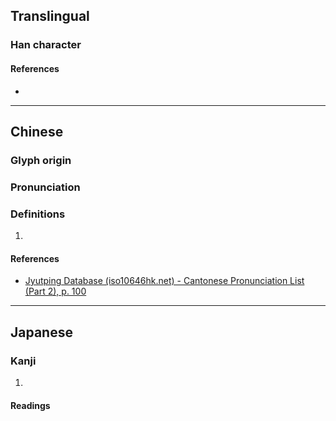 {{character info}}
==Translingual==

===Han character===
{{Han char|rn=46|rad=山|as=10|sn=13|four=|canj=UMOG|ids=⿸⿱山厂隹}}

====References====
* {{Han ref|kx=0317.070|dkj=08328|dj=0617.300|hdz=10790.060|uh=5D5F|ud=23903}}

----

==Chinese==
{{zh-forms}}

===Glyph origin===
{{Han etym}}

===Pronunciation===
{{zh-pron
|m=duī
|c=deoi1
|mc=y
|oc=y
|cat=
}}

===Definitions===
{{zh-hanzi}}

# {{rfdef|zh}}

====References====
* [http://www.iso10646hk.net/jp/document/download.jsp Jyutping Database (iso10646hk.net) - Cantonese Pronunciation List (Part 2), p. 100]

----

==Japanese==

===Kanji===
{{ja-kanji|grade=|rs=山10}}

# {{rfdef|ja|sort=山10}}

====Readings====
{{ja-readings|on=[[き]] (ki), [[て]] (te), [[で]] (de)|kun=[[たかい]] (takai)}}
